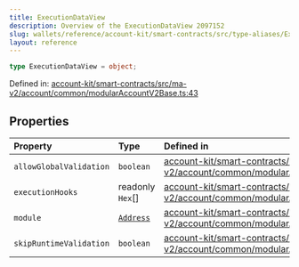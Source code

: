 ```yaml
---
title: ExecutionDataView
description: Overview of the ExecutionDataView 2097152
slug: wallets/reference/account-kit/smart-contracts/src/type-aliases/ExecutionDataView
layout: reference
---
```


```ts
type ExecutionDataView = object;
```

Defined in: [account-kit/smart-contracts/src/ma-v2/account/common/modularAccountV2Base.ts:43](https://github.com/alchemyplatform/aa-sdk/blob/923a52171f7246172caf350853843e6680197da9/account-kit/smart-contracts/src/ma-v2/account/common/modularAccountV2Base.ts#L43)

## Properties

| Property                                                 | Type                                                              | Defined in                                                                                                                                                                                                                                                  |
| :------------------------------------------------------- | :---------------------------------------------------------------- | :---------------------------------------------------------------------------------------------------------------------------------------------------------------------------------------------------------------------------------------------------------- |
| <a id="allowglobalvalidation" /> `allowGlobalValidation` | `boolean`                                                         | [account-kit/smart-contracts/src/ma-v2/account/common/modularAccountV2Base.ts:46](https://github.com/alchemyplatform/aa-sdk/blob/923a52171f7246172caf350853843e6680197da9/account-kit/smart-contracts/src/ma-v2/account/common/modularAccountV2Base.ts#L46) |
| <a id="executionhooks" /> `executionHooks`               | readonly `Hex`\[]                                                 | [account-kit/smart-contracts/src/ma-v2/account/common/modularAccountV2Base.ts:47](https://github.com/alchemyplatform/aa-sdk/blob/923a52171f7246172caf350853843e6680197da9/account-kit/smart-contracts/src/ma-v2/account/common/modularAccountV2Base.ts#L47) |
| <a id="module" /> `module`                               | [`Address`](../../../../aa-sdk/core/src/type-aliases/Address.mdx) | [account-kit/smart-contracts/src/ma-v2/account/common/modularAccountV2Base.ts:44](https://github.com/alchemyplatform/aa-sdk/blob/923a52171f7246172caf350853843e6680197da9/account-kit/smart-contracts/src/ma-v2/account/common/modularAccountV2Base.ts#L44) |
| <a id="skipruntimevalidation" /> `skipRuntimeValidation` | `boolean`                                                         | [account-kit/smart-contracts/src/ma-v2/account/common/modularAccountV2Base.ts:45](https://github.com/alchemyplatform/aa-sdk/blob/923a52171f7246172caf350853843e6680197da9/account-kit/smart-contracts/src/ma-v2/account/common/modularAccountV2Base.ts#L45) |
